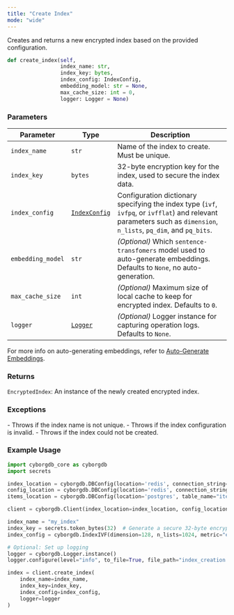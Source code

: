 ```yaml
---
title: "Create Index"
mode: "wide"
---
```


Creates and returns a new encrypted index based on the provided configuration.

```python
def create_index(self,
                 index_name: str,
                 index_key: bytes,
                 index_config: IndexConfig,
                 embedding_model: str = None,
                 max_cache_size: int = 0,
                 logger: Logger = None)
```

### Parameters

| Parameter | Type | Description |
|---------------|--------------------|----------------------------------------------------------------------------------------|
| `index_name` | `str` | Name of the index to create. Must be unique. |
| `index_key` | `bytes` | 32-byte encryption key for the index, used to secure the index data. |
| `index_config` | [`IndexConfig`](../types#indexconfig) | Configuration dictionary specifying the index type (`ivf`, `ivfpq`, or `ivfflat`) and relevant parameters such as `dimension`, `n_lists`, `pq_dim`, and `pq_bits`. |
| `embedding_model` | `str` | _(Optional)_ Which `sentence-transfomers` model used to auto-generate embeddings. Defaults to `None`, no auto-generation. |
| `max_cache_size` | `int` | _(Optional)_ Maximum size of local cache to keep for encrypted index. Defaults to `0`. |
| `logger` | [`Logger`](./logger) | _(Optional)_ Logger instance for capturing operation logs. Defaults to `None`. |

<Note>For more info on auto-generating embeddings, refer to [Auto-Generate Embeddings](../../guides/data-operations/add-items#automatic-embedding-generation).</Note>

### Returns

`EncryptedIndex`: An instance of the newly created encrypted index.

### Exceptions

<AccordionGroup>
    <Accordion title="ValueError">
        - Throws if the index name is not unique.
        - Throws if the index configuration is invalid.
    </Accordion>
    <Accordion title="RuntimeError">
        - Throws if the index could not be created.
    </Accordion>
</AccordionGroup>

### Example Usage

```python
import cyborgdb_core as cyborgdb
import secrets

index_location = cyborgdb.DBConfig(location='redis', connection_string="redis://localhost")
config_location = cyborgdb.DBConfig(location='redis', connection_string="redis://localhost")
items_location = cyborgdb.DBConfig(location='postgres', table_name="items", connection_string="host=localhost dbname=postgres")

client = cyborgdb.Client(index_location=index_location, config_location=config_location, items_location=items_location)

index_name = "my_index"
index_key = secrets.token_bytes(32)  # Generate a secure 32-byte encryption key
index_config = cyborgdb.IndexIVF(dimension=128, n_lists=1024, metric="euclidean")

# Optional: Set up logging
logger = cyborgdb.Logger.instance()
logger.configure(level="info", to_file=True, file_path="index_creation.log")

index = client.create_index(
    index_name=index_name, 
    index_key=index_key, 
    index_config=index_config,
    logger=logger
)
```